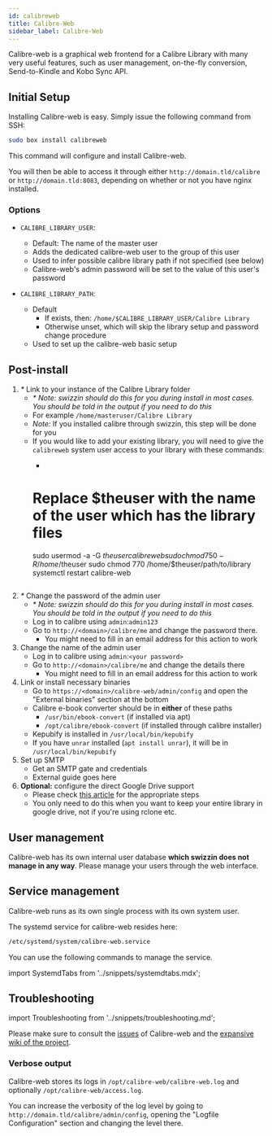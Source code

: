 ```yaml
---
id: calibreweb
title: Calibre-Web
sidebar_label: Calibre-Web
---
```


Calibre-web is a graphical web frontend for a Calibre Library with many very useful features, such as user management, on-the-fly conversion, Send-to-Kindle and Kobo Sync API.

## Initial Setup

Installing Calibre-web is easy. Simply issue the following command from SSH:

```bash main
sudo box install calibreweb
```

This command will configure and install Calibre-web.

You will then be able to access it through either `http://domain.tld/calibre` or `http://domain.tld:8083`, depending on whether or not you have nginx installed.

### Options


<InstallOptsWarning />

- `CALIBRE_LIBRARY_USER`:
  - Default: The name of the master user
  - Adds the dedicated calibre-web user to the group of this user
  - Used to infer possible calibre library path if not specified (see below)
  - Calibre-web's admin password will be set to the value of this user's password

- `CALIBRE_LIBRARY_PATH`:
   - Default
      - If exists, then: `/home/$CALIBRE_LIBRARY_USER/Calibre Library`
      - Otherwise unset, which will skip the library setup and password change procedure
   - Used to set up the calibre-web basic setup


## Post-install
1. _*_ Link to your instance of the Calibre Library folder
   - _* Note: swizzin should do this for you during install in most cases. You should be told in the output if you need to do this_
   - For example `/home/masteruser/Calibre Library`
   - _Note:_ If you installed calibre through swizzin, this step will be done for you
   - If you would like to add your existing library, you will need to give the `calibreweb` system user access to your library with these commands:
      - ```bash
      # Replace $theuser with the name of the user which has the library files
      sudo usermod -a -G $theuser calibreweb
      sudo chmod 750 -R /home/$theuser
      sudo chmod 770 /home/$theuser/path/to/library
      systemctl restart calibre-web
      ```
2. _*_ Change the password of the admin user 
   - _* Note: swizzin should do this for you during install in most cases. You should be told in the output if you need to do this_
   - Log in to calibre using `admin`:`admin123`
   - Go to `http://<domain>/calibre/me` and change the password there.
      - You might need to fill in an email address for this action to work
4. Change the name of the admin user
   - Log in to calibre using `admin`:`<your password>`
   - Go to `http://<domain>/calibre/me` and change the details there
      - You might need to fill in an email address for this action to work
3. Link or install necessary binaries
   - Go to `https://<domain>/calibre-web/admin/config` and open the "External binaries" section at the bottom
   - Calibre e-book converter should be in **either** of these paths
      - `/usr/bin/ebook-convert` (if installed via apt)
      - `/opt/calibre/ebook-convert` (if installed through calibre installer)
   - Kepubify is installed in `/usr/local/bin/kepubify`
   - If you have `unrar` installed (`apt install unrar`), it will be in `/usr/local/bin/kepubify`
3. Set up SMTP
   - Get an SMTP gate and credentials
   - External guide goes here
4. **Optional:** configure the direct Google Drive support
   - Please check [this article](https://github.com/janeczku/calibre-web/wiki/Configuration#using-google-drive-integration) for the appropriate steps
   - You only need to do this when you want to keep your entire library in google drive, not if you're using rclone etc.

## User management
Calibre-web has its own internal user database **which swizzin does not manage in any way**. Please manage your users through the web interface.

## Service management

Calibre-web runs as its own single process with its own system user.

The systemd service for calibre-web resides here:

```bash
/etc/systemd/system/calibre-web.service
```

You can use the following commands to manage the service.

import SystemdTabs from '../snippets/systemdtabs.mdx';

<SystemdTabs service="calibre-web"/>


## Troubleshooting

import Troubleshooting from '../snippets/troubleshooting.md';

<Troubleshooting />

Please make sure to consult the [issues](https://github.com/janeczku/calibre-web/issues) of Calibre-web and the [expansive wiki of the project](https://github.com/janeczku/calibre-web/wiki). 

### Verbose output
Calibre-web stores its logs in `/opt/calibre-web/calibre-web.log` and optionally `/opt/calibre-web/access.log`.

You can increase the verbosity of the log level by going to `http://domain.tld/calibre/admin/config`, opening the "Logfile Configuration" section and changing the level there.
